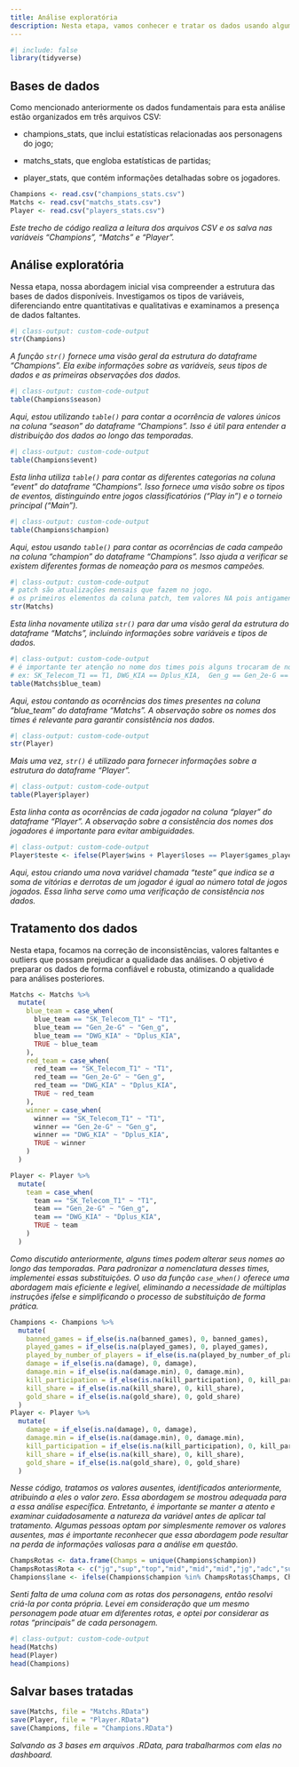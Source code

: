 ```yaml
---
title: Análise exploratória
description: Nesta etapa, vamos conhecer e tratar os dados usando algumas funcionalidades do [R](https://www.r-project.org/other-docs.html) e o pacote [Tidyverse](https://www.tidyverse.org/packages/).
---
```



```r
#| include: false
library(tidyverse)
```

## Bases de dados

Como mencionado anteriormente os dados fundamentais para esta análise estão organizados em três arquivos CSV:

-   champions_stats, que inclui estatísticas relacionadas aos personagens do jogo;

-   matchs_stats, que engloba estatísticas de partidas;

-   player_stats, que contém informações detalhadas sobre os jogadores.

```r
Champions <- read.csv("champions_stats.csv")
Matchs <- read.csv("matchs_stats.csv")
Player <- read.csv("players_stats.csv")
```

*Este trecho de código realiza a leitura dos arquivos CSV e os salva nas variáveis "Champions", "Matchs" e "Player".*

## Análise exploratória

Nessa etapa, nossa abordagem inicial visa compreender a estrutura das bases de dados disponíveis. Investigamos os tipos de variáveis, diferenciando entre quantitativas e qualitativas e examinamos a presença de dados faltantes.

```r
#| class-output: custom-code-output
str(Champions)
```

*A função `str()` fornece uma visão geral da estrutura do dataframe "Champions". Ela exibe informações sobre as variáveis, seus tipos de dados e as primeiras observações dos dados.*

```r
#| class-output: custom-code-output
table(Champions$season)
```

*Aqui, estou utilizando `table()` para contar a ocorrência de valores únicos na coluna "season" do dataframe "Champions". Isso é útil para entender a distribuição dos dados ao longo das temporadas.*

```r
#| class-output: custom-code-output
table(Champions$event)
```

*Esta linha utiliza `table()` para contar as diferentes categorias na coluna "event" do dataframe "Champions". Isso fornece uma visão sobre os tipos de eventos, distinguindo entre jogos classificatórios ("Play in") e o torneio principal ("Main").*

```r
#| class-output: custom-code-output
table(Champions$champion)
```

*Aqui, estou usando `table()` para contar as ocorrências de cada campeão na coluna "champion" do dataframe "Champions". Isso ajuda a verificar se existem diferentes formas de nomeação para os mesmos campeões.*

```r
#| class-output: custom-code-output
# patch são atualizações mensais que fazem no jogo.
# os primeiros elementos da coluna patch, tem valores NA pois antigamente não faziam essas atualizações no jogo.
str(Matchs)
```

*Esta linha novamente utiliza `str()` para dar uma visão geral da estrutura do dataframe "Matchs", incluindo informações sobre variáveis e tipos de dados.*

```r
#| class-output: custom-code-output
# é importante ter atenção no nome dos times pois alguns trocaram de nome, mas represantam a mesma coisa;
# ex: SK_Telecom_T1 == T1, DWG_KIA == Dplus_KIA,  Gen_g == Gen_2e-G == KSV eSports e etc...
table(Matchs$blue_team)
```

*Aqui, estou contando as ocorrências dos times presentes na coluna "blue_team" do dataframe "Matchs". A observação sobre os nomes dos times é relevante para garantir consistência nos dados.*

```r
#| class-output: custom-code-output
str(Player)
```

*Mais uma vez, `str()` é utilizado para fornecer informações sobre a estrutura do dataframe "Player".*

```r
#| class-output: custom-code-output
table(Player$player)
```

*Esta linha conta as ocorrências de cada jogador na coluna "player" do dataframe "Player". A observação sobre a consistência dos nomes dos jogadores é importante para evitar ambiguidades.*

```r
#| class-output: custom-code-output
Player$teste <- ifelse(Player$wins + Player$loses == Player$games_played,0,1)
```

*Aqui, estou criando uma nova variável chamada "teste" que indica se a soma de vitórias e derrotas de um jogador é igual ao número total de jogos jogados. Essa linha serve como uma verificação de consistência nos dados.*

## Tratamento dos dados

Nesta etapa, focamos na correção de inconsistências, valores faltantes e outliers que possam prejudicar a qualidade das análises. O objetivo é preparar os dados de forma confiável e robusta, otimizando a qualidade para análises posteriores.

```r
Matchs <- Matchs %>%
  mutate(
    blue_team = case_when(
      blue_team == "SK_Telecom_T1" ~ "T1",
      blue_team == "Gen_2e-G" ~ "Gen_g",
      blue_team == "DWG_KIA" ~ "Dplus_KIA",
      TRUE ~ blue_team
    ),
    red_team = case_when(
      red_team == "SK_Telecom_T1" ~ "T1",
      red_team == "Gen_2e-G" ~ "Gen_g",
      red_team == "DWG_KIA" ~ "Dplus_KIA",
      TRUE ~ red_team
    ),
    winner = case_when(
      winner == "SK_Telecom_T1" ~ "T1",
      winner == "Gen_2e-G" ~ "Gen_g",
      winner == "DWG_KIA" ~ "Dplus_KIA",
      TRUE ~ winner
    )
  )

Player <- Player %>%
  mutate(
    team = case_when(
      team == "SK_Telecom_T1" ~ "T1",
      team == "Gen_2e-G" ~ "Gen_g",
      team == "DWG_KIA" ~ "Dplus_KIA",
      TRUE ~ team
    )
  )

```

*Como discutido anteriormente, alguns times podem alterar seus nomes ao longo das temporadas. Para padronizar a nomenclatura desses times, implementei essas substituições. O uso da função `case_when()` oferece uma abordagem mais eficiente e legível, eliminando a necessidade de múltiplas instruções ifelse e simplificando o processo de substituição de forma prática.*

```r
Champions <- Champions %>%
  mutate(
    banned_games = if_else(is.na(banned_games), 0, banned_games),
    played_games = if_else(is.na(played_games), 0, played_games),
    played_by_number_of_players = if_else(is.na(played_by_number_of_players), 0, played_by_number_of_players),
    damage = if_else(is.na(damage), 0, damage),
    damage.min = if_else(is.na(damage.min), 0, damage.min),
    kill_participation = if_else(is.na(kill_participation), 0, kill_participation),
    kill_share = if_else(is.na(kill_share), 0, kill_share),
    gold_share = if_else(is.na(gold_share), 0, gold_share)
  )
Player <- Player %>%
  mutate(
    damage = if_else(is.na(damage), 0, damage),
    damage.min = if_else(is.na(damage.min), 0, damage.min),
    kill_participation = if_else(is.na(kill_participation), 0, kill_participation),
    kill_share = if_else(is.na(kill_share), 0, kill_share),
    gold_share = if_else(is.na(gold_share), 0, gold_share)
  )
```

*Nesse código, tratamos os valores ausentes, identificados anteriormente, atribuindo a eles o valor zero. Essa abordagem se mostrou adequada para a essa análise específica. Entretanto, é importante se manter a atento e examinar cuidadosamente a natureza da variável antes de aplicar tal tratamento. Algumas pessoas optam por simplesmente remover os valores ausentes, mas é importante reconhecer que essa abordagem pode resultar na perda de informações valiosas para a análise em questão.*

```r
ChampsRotas <- data.frame(Champs = unique(Champions$champion))
ChampsRotas$Rota <- c("jg","sup","top","mid","mid","mid","jg","adc","sup","adc","jg","sup","jg","mid","jg","mid","sup","mid","jg","mid","adc","sup","jg","jg","top","sup","mid","top","top","adc","top","adc","top","top","jg","top","top","top","sup","top","top","mid","mid","top","jg","top","adc","top","top","mid","top","jg","adc","jg","top","top","jg","sup","top","sup","jg","top","mid","jg","sup","sup","mid","mid","mid","adc","jg","top","mid","adc","top","adc","mid","jg","sup","top","mid","top","jg","jg","adc","top", "mid","jg","top","sup","mid","top","top","mid","top","jg","sup","mid","jg","adc","jg","mid","sup","adc","mid","mid","top","top","jg","adc","mid","sup","top","top","mid","mid","mid","sup","sup","adc","mid","jg","top","jg","sup","adc","mid","top","jg","jg","adc","top","mid","mid","sup","mid","mid","sup","mid","top","mid","jg","top","sup","jg","adc","top","mid","sup","top","sup","jg","mid","jg","sup","adc","adc")
Champions$lane <- ifelse(Champions$champion %in% ChampsRotas$Champs, ChampsRotas$Rota[match(Champions$champion, ChampsRotas$Champs)], NA)
```

*Senti falta de uma coluna com as rotas dos personagens, então resolvi criá-la por conta própria. Levei em consideração que um mesmo personagem pode atuar em diferentes rotas, e optei por considerar as rotas "principais" de cada personagem.*

```r
#| class-output: custom-code-output
head(Matchs)
head(Player)
head(Champions)
```

## Salvar bases tratadas

```r
save(Matchs, file = "Matchs.RData")
save(Player, file = "Player.RData")
save(Champions, file = "Champions.RData")
```

*Salvando as 3 bases em arquivos .RData, para trabalharmos com elas no dashboard.*
